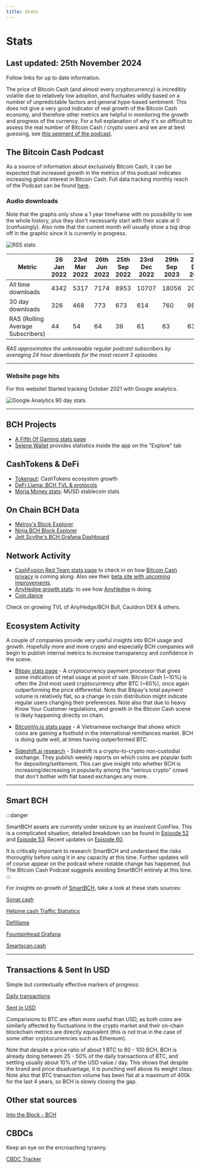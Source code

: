 ```yaml
---
title: Stats
---
```



# Stats

## Last updated: 25th November 2024

Follow links for up to date information.

The price of Bitcoin Cash (and almost every cryptocurrency) is incredibly volatile due to relatively low adoption, and fluctuates wildly based on a number of unpredictable factors and general hype-based sentiment. This does not give a very good indicator of real growth of the Bitcoin Cash economy, and therefore other metrics are helpful in monitoring the growth and progress of the currency. For a full explanation of why it's so difficult to assess the real number of Bitcoin Cash / crypto users and we are at best guessing, see [this segment of the podcast](https://youtu.be/tlCV7sQMmx8?t=1852).

## The Bitcoin Cash Podcast

As a source of information about exclusively Bitcoin Cash, it can be expected that increased growth in the metrics of this podcast indicates increasing global interest in Bitcoin Cash. Full data tracking monthly reach of the Podcast can be found [here](https://docs.google.com/spreadsheets/d/1LT2QG1bS7ADGz3K90MZw0niGJyIGmeK1Tavs3j4X3OU/edit?usp=sharing).

### Audio downloads

Note that the graphs only show a 1 year timeframe with no possibility to see the whole history, plus they don't necessarily start with their scale at 0 (confusingly). Also note that the current month will usually show a big drop off in the graphic since it is currently in progress.

<img src={rssUrl} alt="RSS stats" />

| Metric             | 26 Jan 2022 | 23rd Mar 2022 | 26th Jun 2022 | 25th Sep 2022 | 23rd Dec 2022 | 29th Sep 2023 | 23rd Dec 2023 |
| ------------------ | ----------- | ------------- | ------------- | ------------- | ------------- | ------------- | -- | 
| All time downloads | 4342        | 5317          | 7174          | 8953          | 10707         | 18056         | 20565 |
| 30 day downloads   | 326         | 468           | 773           | 673           | 614           | 760           | 986 |
| RAS (Rolling Average Subscribers)          | 44          | 54            | 64            | 39            | 61            | 63            | 63 |

_RAS approximates the unknowable regular podcast subscribers by averaging 24 hour downloads for the most recent 3 episodes._

<hr />

### Website page hits

For this website! Started tracking October 2021 with Google analytics.

<img src={ga90dayUrl} alt="Google Analytics 90 day stats" />

<hr />

## BCH Projects

- [A Fifth Of Gaming stats page](https://afifthofgaming.com/stats)
- [Selene Wallet](https://selene.cash/) provides statistics inside the app on the "Explore" tab

## CashTokens & DeFi

- [Tokenaut](https://tokenaut.cash/): CashTokens ecosystem growth
- [DeFi Llama: BCH TVL & protocols](https://defillama.com/chain/Bitcoincash)
- [Moria Money stats](https://app.moria.money/stats): MUSD stablecoin stats

## On Chain BCH Data

- [Melroy's Block Explorer](https://explorer.melroy.org/)
- [Ninja BCH Block Explorer](https://explorer.bch.ninja/)
- [Jett Scythe's BCH Grafana Dashboard](https://metrics.jettscythe.xyz/public-dashboards/0c3823b0103d4fa8a90d03f3f715742f?orgId=1&refresh=5s&from=now-1h&to=now)

## Network Activity

- [CashFusion Red Team stats page](https://fusionstats.redteam.cash/) to check in on how [Bitcoin Cash privacy](/faqs/BCH/what-about-privacy-on-BCH) is coming along. Also see their [beta site with upcoming improvements](https://beta.redteam.cash/).
- [AnyHedge growth stats](https://gitlab.com/0353F40E/anyhedge-stats/-/blob/master/plots/plots.md): to see how [AnyHedge](/faqs/Tech/what-is-anyhedge) is doing.
- [Coin.dance](https://cash.coin.dance/blocks/transactions)

Check on growing TVL of AnyHedge/BCH Bull, Cauldron DEX & others.

## Ecosystem Activity

A couple of companies provide very useful insights into BCH usage and growth. Hopefully more and more crypto and especially BCH companies will begin to publish internal metrics to increase transparency and confidence in the scene.

- [Bitpay stats page](https://bitpay.com/stats/) - A cryptocurrency payment processor that gives some indication of retail usage at point of sale. Bitcoin Cash (~10%) is often the 2nd most used cryptocurrency after BTC (~60%), once again outperforming the price differential. Note that Bitpay's total payment volume is relatively flat, so a change in coin distribution might indicate regular users changing their preferences. Note also that due to heavy Know Your Customer regulations, and growth in the Bitcoin Cash scene is likely happening directly on chain.

- [BitcoinVn.io stats page](https://bitcoinvn.io/stats) - A Vietnamese exchange that shows which coins are gaining a foothold in the international remittances market. BCH is doing quite well, at times having outperformed BTC.

- [Sideshift.ai research](https://research.sideshift.ai/) - Sideshift is a crypto-to-crypto non-custodial exchange. They publish weekly reports on which coins are popular both for depositing/settlement. This can give insight into whether BCH is increasing/decreasing in popularity among the "serious crypto" crowd that don't bother with fiat based exchanges any more.

<hr />

## Smart BCH

:::danger

SmartBCH assets are currently under seizure by an insolvent CoinFlex. This is a complicated situation, detailed breakdown can be found in [Episode 52](/episodes/52) and [Episode 53](/episodes/53). Recent updates on [Episode 60](/episodes/60).

It is critically important to research SmartBCH and understand the risks thoroughly before using it in any capacity at this time. Further updates will of course appear on the podcast where notable change has happened, but The Bitcoin Cash Podcast suggests avoiding SmartBCH entirely at this time.
:::

For insights on growth of [SmartBCH](/faqs/SmartBCH/what-is-smart-BCH), take a look at these stats sources:

[Sonar.cash](https://sonar.cash/)

[Helpme.cash Traffic Statistics](https://helpme.cash/HelpMe-Statistics/)

[Defillama](https://defillama.com/chain/smartBCH)

[Fountainhead Grafana](https://smartbch.fountainhead.cash/grafana/d/GUnTOBGnz/smartbch?from=now-1y&to=now&refresh=5s&orgId=1)

[Smartscan.cash](https://www.smartscan.cash/)

<hr />

## Transactions & Sent In USD

Simple but contextually effective markers of progress:

[Daily transactions](https://cash.coin.dance/blocks/transactions)

[Sent in USD](https://bitinfocharts.com/comparison/sentinusd-btc-bch.html#3y)

Comparisions to BTC are often more useful than USD, as both coins are similarly affected by fluctuations in the crypto market and their on-chain blockchain metrics are directly equivalent (this is not true in the case of some other cryptocurrencies such as Ethereum).

Note that despite a price ratio of about 1 BTC to 80 - 100 BCH, BCH is already doing between 25 - 50% of the daily transactions of BTC, and settling usually about 10% of the USD value / day. This shows that despite the brand and price disadvantage, it is punching well above its weight class. Note also that BTC transaction volume has been flat at a maximum of 400k for the last 4 years, so BCH is slowly closing the gap.

## Other stat sources

[Into the Block - BCH](https://app.intotheblock.com/coin/BCH)

## CBDCs

Keep an eye on the encroaching tyranny.

[CBDC Tracker](https://cbdctracker.org/)
